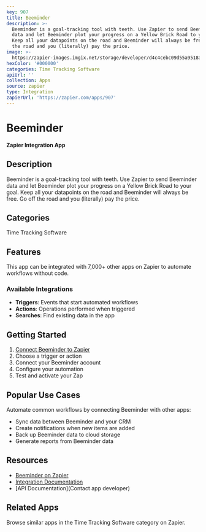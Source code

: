 ```yaml
---
key: 907
title: Beeminder
description: >-
  Beeminder is a goal-tracking tool with teeth. Use Zapier to send Beeminder
  data and let Beeminder plot your progress on a Yellow Brick Road to your goal.
  Keep all your datapoints on the road and Beeminder will always be free. Go off
  the road and you (literally) pay the price.
image: >-
  https://zapier-images.imgix.net/storage/developer/d4c4cebc09d55a9518a224ac7125683d_3.png?auto=format%2Ccompress&ixlib=python-3.0.0&q=50
hexColor: '#000000'
categories: Time Tracking Software
apiUrl: ''
collection: Apps
source: zapier
type: Integration
zapierUrl: 'https://zapier.com/apps/907'
---
```

# Beeminder

**Zapier Integration App**

## Description

Beeminder is a goal-tracking tool with teeth. Use Zapier to send Beeminder data and let Beeminder plot your progress on a Yellow Brick Road to your goal. Keep all your datapoints on the road and Beeminder will always be free. Go off the road and you (literally) pay the price.

## Categories

Time Tracking Software

## Features

This app can be integrated with 7,000+ other apps on Zapier to automate workflows without code.

### Available Integrations

- **Triggers**: Events that start automated workflows
- **Actions**: Operations performed when triggered
- **Searches**: Find existing data in the app

## Getting Started

1. [Connect Beeminder to Zapier](https://zapier.com/apps/907)
2. Choose a trigger or action
3. Connect your Beeminder account
4. Configure your automation
5. Test and activate your Zap

## Popular Use Cases

Automate common workflows by connecting Beeminder with other apps:

- Sync data between Beeminder and your CRM
- Create notifications when new items are added
- Back up Beeminder data to cloud storage
- Generate reports from Beeminder data

## Resources

- [Beeminder on Zapier](https://zapier.com/apps/907)
- [Integration Documentation](https://zapier.com/apps/907/integrations)
- [API Documentation](Contact app developer)

## Related Apps

Browse similar apps in the Time Tracking Software category on Zapier.
